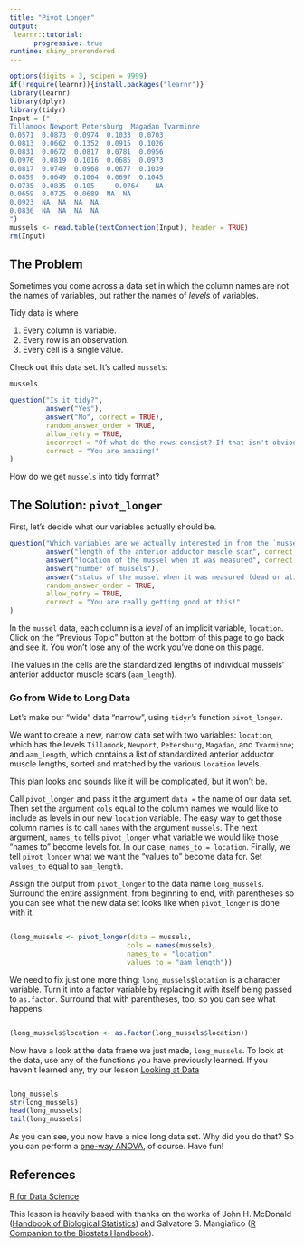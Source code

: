 ```yaml
---
title: "Pivot Longer"
output: 
 learnr::tutorial:
      progressive: true
runtime: shiny_prerendered
---
```


```r
options(digits = 3, scipen = 9999)
if(!require(learnr)){install.packages("learnr")}
library(learnr)
library(dplyr)
library(tidyr)
Input = ("
Tillamook Newport Petersburg  Magadan Tvarminne
0.0571	0.0873	0.0974	0.1033	0.0703
0.0813	0.0662	0.1352	0.0915	0.1026
0.0831	0.0672	0.0817	0.0781	0.0956
0.0976	0.0819	0.1016	0.0685	0.0973
0.0817	0.0749	0.0968	0.0677	0.1039
0.0859	0.0649	0.1064	0.0697	0.1045
0.0735	0.0835	0.105	  0.0764	NA
0.0659	0.0725	0.0689  NA  NA
0.0923  NA  NA  NA  NA
0.0836  NA  NA  NA  NA
")
mussels <- read.table(textConnection(Input), header = TRUE)
rm(Input)
```

## The Problem

Sometimes you come across a data set in which the column names are not the names of variables, but rather the names of _levels_ of variables. 

Tidy data is where

1. Every column is variable.    
2. Every row is an observation.    
3. Every cell is a single value.

Check out this data set. It's called `mussels`:

```r
mussels
```

```r
question("Is it tidy?",
         answer("Yes"),
         answer("No", correct = TRUE),
         random_answer_order = TRUE,
         allow_retry = TRUE,
         incorrect = "Of what do the rows consist? If that isn't obvious, consider the possibility that this isn't a tidy data set.",
         correct = "You are amazing!"
)
```

How do we get `mussels` into tidy format? 

## The Solution: `pivot_longer`

First, let's decide what our variables actually should be.

```r
question("Which variables are we actually interested in from the `mussels` data set?",
         answer("length of the anterior adductor muscle scar", correct = TRUE),
         answer("location of the mussel when it was measured", correct = TRUE),
         answer("number of mussels"),
         answer("status of the mussel when it was measured (dead or alive)"),
         random_answer_order = TRUE,
         allow_retry = TRUE,
         correct = "You are really getting good at this!"
)
```

In the `mussel` data, each column is a _level_ of an implicit variable, `location`. Click on the "Previous Topic" button at the bottom of this page to go back and see it. You won't lose any of the work you've done on this page.

The values in the cells are the standardized lengths of individual mussels' anterior adductor muscle scars (`aam_length`).

### Go from Wide to Long Data

Let's make our "wide" data "narrow", using `tidyr`'s function `pivot_longer`.

We want to create a new, narrow data set with two variables: `location`, which has the levels `Tillamook`, `Newport`, `Petersburg`, `Magadan`, and `Tvarminne`; and `aam_length`, which contains a list of standardized anterior adductor muscle lengths, sorted and matched by the various `location` levels. 

This plan looks and sounds like it will be complicated, but it won't be.

Call `pivot_longer` and pass it the argument `data = ` the name of our data set. Then set the argument `cols` equal to the column names we would like to include as levels in our new `location` variable. The easy way to get those column names is to call `names` with the argument `mussels`. The next argument, `names_to` tells `pivot_longer` what variable we would like those "names to" become levels for. In our case, `names_to = location`. Finally, we tell `pivot_longer` what we want the "values to" become data for. Set `values_to` equal to `aam_length`. 

Assign the output from `pivot_longer` to the data name `long_mussels`. Surround the entire assignment, from beginning to end, with parentheses so you can see what the new data set looks like when `pivot_longer` is done with it. 

```r

```
```r
(long_mussels <- pivot_longer(data = mussels,
                             cols = names(mussels),
                             names_to = "location",
                             values_to = "aam_length"))
```

We need to fix just one more thing: `long_mussels$location` is a character variable. Turn it into a factor variable by replacing it with itself being passed to `as.factor`. Surround that with parentheses, too, so you can see what happens. 

```r

```
```r
(long_mussels$location <- as.factor(long_mussels$location))
```

Now have a look at the data frame we just made, `long_mussels`. To look at the data, use any of the functions you have previously learned. If you haven't learned any, try our lesson [Looking at Data](../swirl-looking-at-data/)

```r

```
```r
long_mussels
str(long_mussels)
head(long_mussels)
tail(long_mussels)
```

As you can see, you now have a nice long data set. Why did you do that? So you can perform a [one-way ANOVA](../sb-one-way-anova/), of course. Have fun!

## References

[R for Data Science](https://r4ds.had.co.nz/tidy-data.html#spreading-and-gathering)

This lesson is heavily based with thanks on the works of John H. McDonald ([Handbook of Biological Statistics](http://www.biostathandbook.com/chigof.html)) and Salvatore S. Mangiafico ([R Companion to the Biostats Handbook](https://rcompanion.org/rcompanion/b_03.html)).
